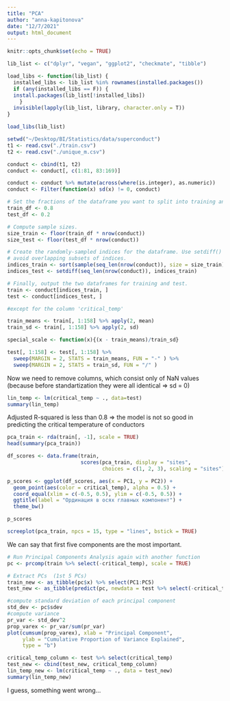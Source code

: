```yaml
---
title: "PCA"
author: "anna-kapitonova"
date: "12/7/2021"
output: html_document
---
```


```r
knitr::opts_chunk$set(echo = TRUE)
```

```r
lib_list <- c("dplyr", "vegan", "ggplot2", "checkmate", "tibble")

load_libs <- function(lib_list) {
  installed_libs <- lib_list %in% rownames(installed.packages())
  if (any(installed_libs == F)) {
  install.packages(lib_list[!installed_libs])
    }
  invisible(lapply(lib_list, library, character.only = T))
}

load_libs(lib_list)
```

```r

setwd("~/Desktop/BI/Statistics/data/superconduct")
t1 <- read.csv("./train.csv")
t2 <- read.csv("./unique_m.csv")
```

```r

conduct <- cbind(t1, t2)
conduct <- conduct[, c(1:81, 83:169)]

conduct <- conduct %>% mutate(across(where(is.integer), as.numeric))
conduct <- Filter(function(x) sd(x) != 0, conduct)
```

```r

# Set the fractions of the dataframe you want to split into training and test.
train_df <- 0.8
test_df <- 0.2

# Compute sample sizes.
size_train <- floor(train_df * nrow(conduct))
size_test <- floor(test_df * nrow(conduct))

# Create the randomly-sampled indices for the dataframe. Use setdiff() to
# avoid overlapping subsets of indices.
indices_train <- sort(sample(seq_len(nrow(conduct)), size = size_train))
indices_test <- setdiff(seq_len(nrow(conduct)), indices_train)

# Finally, output the two dataframes for training and test.
train <- conduct[indices_train, ]
test <- conduct[indices_test, ]

```

```r

#except for the column 'critical_temp'

train_means <- train[, 1:158] %>% apply(2, mean)
train_sd <- train[, 1:158] %>% apply(2, sd)

special_scale <- function(x){(x - train_means)/train_sd}

test[, 1:158] <- test[, 1:158] %>%
  sweep(MARGIN = 2, STATS = train_means, FUN = "-" ) %>%
  sweep(MARGIN = 2, STATS = train_sd, FUN = "/" )

```

Now we need to remove columns, which consist only of NaN values (because before standartization they were all identical => sd = 0)

```r

lin_temp <- lm(critical_temp ~ ., data=test)
summary(lin_temp)

```
Adjusted R-squared is less than 0.8 => the model is not so good in predicting the critical temperature of conductors

```r

pca_train <- rda(train[, -1], scale = TRUE)
head(summary(pca_train))

```
```r
df_scores <- data.frame(train,
                        scores(pca_train, display = "sites",
                               choices = c(1, 2, 3), scaling = "sites"))

p_scores <- ggplot(df_scores, aes(x = PC1, y = PC2)) + 
  geom_point(aes(color = critical_temp), alpha = 0.5) +
  coord_equal(xlim = c(-0.5, 0.5), ylim = c(-0.5, 0.5)) + 
  ggtitle(label = "Ординация в осях главных компонент") + 
  theme_bw()

p_scores
```

```r
screeplot(pca_train, npcs = 15, type = "lines", bstick = TRUE)
```
We can say that first five components are the most important.

```r

# Run Principal Components Analysis again with another function
pc <- prcomp(train %>% select(-critical_temp), scale = TRUE)

# Extract PCs  (1st 5 PCs)
train_new <- as_tibble(pc$x) %>% select(PC1:PC5)
test_new <- as_tibble(predict(pc, newdata = test %>% select(-critical_temp))) %>% select(PC1:PC5)

```

```r

#compute standard deviation of each principal component
std_dev <- pc$sdev
#compute variance
pr_var <- std_dev^2
prop_varex <- pr_var/sum(pr_var)
plot(cumsum(prop_varex), xlab = "Principal Component",
     ylab = "Cumulative Proportion of Variance Explained",
     type = "b")
```

```r
critical_temp_column <- test %>% select(critical_temp)
test_new <- cbind(test_new, critical_temp_column)
lin_temp_new <- lm(critical_temp ~ ., data = test_new)
summary(lin_temp_new)
```

I guess, something went wrong...


